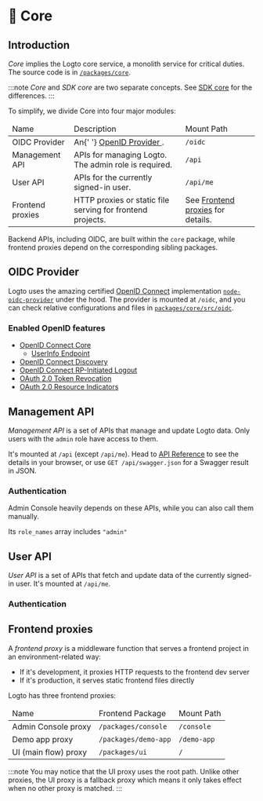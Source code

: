 
# 🧱 Core

## Introduction

_Core_ implies the Logto core service, a monolith service for critical duties. The source code is in [`/packages/core`](https://github.com/logto-io/logto/tree/master/packages/core).

:::note
_Core_ and _SDK core_ are two separate concepts. See [SDK core](#) for the differences.
:::

To simplify, we divide Core into four major modules:

<table>
  <thead>
    <tr>
      <td>Name</td>
      <td>Description</td>
      <td>Mount Path</td>
    </tr>
  </thead>
  <tbody>
    <tr>
      <td>OIDC Provider</td>
      <td>
        An{' '}
        <a
          href="https://openid.net/specs/openid-connect-core-1_0.html"
          target="_blank"
          rel="noreferrer"
        >
          OpenID Provider
        </a>
        .
      </td>
      <td>
        <code>/oidc</code>
      </td>
    </tr>
    <tr>
      <td>Management API</td>
      <td>APIs for managing Logto. The admin role is required.</td>
      <td>
        <code>/api</code>
      </td>
    </tr>
    <tr>
      <td>User API</td>
      <td>APIs for the currently signed-in user.</td>
      <td>
        <code>/api/me</code>
      </td>
    </tr>
    <tr>
      <td>Frontend proxies</td>
      <td>HTTP proxies or static file serving for frontend projects.</td>
      <td>
        See <a href="#">Frontend proxies</a> for details.
      </td>
    </tr>
  </tbody>
</table>

Backend APIs, including OIDC, are built within the `core` package, while frontend proxies depend on the corresponding sibling packages.

## OIDC Provider

Logto uses the amazing certified [OpenID Connect](https://openid.net/connect/) implementation [`node-oidc-provider`](https://github.com/panva/node-oidc-provider) under the hood. The provider is mounted at `/oidc`, and you can check relative configurations and files in [`packages/core/src/oidc`](https://github.com/logto-io/logto/tree/master/packages/core/src/oidc).

### Enabled OpenID features

- [OpenID Connect Core](https://openid.net/specs/openid-connect-core-1_0.html)
  - [UserInfo Endpoint](https://openid.net/specs/openid-connect-core-1_0.html#UserInfo)
- [OpenID Connect Discovery](https://openid.net/specs/openid-connect-discovery-1_0.html)
- [OpenID Connect RP-Initiated Logout](https://openid.net/specs/openid-connect-rpinitiated-1_0.html)
- [OAuth 2.0 Token Revocation](https://www.rfc-editor.org/rfc/rfc7009.html)
- [OAuth 2.0 Resource Indicators](https://www.rfc-editor.org/rfc/rfc8707.html)

## Management API

_Management API_ is a set of APIs that manage and update Logto data. Only users with the `admin` role have access to them.

It's mounted at `/api` (except `/api/me`). Head to [API Reference](/api) to see the details in your browser, or use `GET /api/swagger.json` for a Swagger result in JSON.

### Authentication

Admin Console heavily depends on these APIs, while you can also call them manually.

<BasicTokenRequirements>
  Its <code>role_names</code> array includes <code>&quot;admin&quot;</code>
</BasicTokenRequirements>

<BearerAuth />

## User API

_User API_ is a set of APIs that fetch and update data of the currently signed-in user. It's mounted at `/api/me`.

### Authentication

<BasicTokenRequirements />

<BearerAuth />

## Frontend proxies

A _frontend proxy_ is a middleware function that serves a frontend project in an environment-related way:

- If it's development, it proxies HTTP requests to the frontend dev server
- If it's production, it serves static frontend files directly

Logto has three frontend proxies:

<table>
  <thead>
    <tr>
      <td>Name</td>
      <td>Frontend Package</td>
      <td>Mount Path</td>
    </tr>
  </thead>
  <tbody>
    <tr>
      <td>Admin Console proxy</td>
      <td>
        <code>/packages/console</code>
      </td>
      <td>
        <code>/console</code>
      </td>
    </tr>
    <tr>
      <td>Demo app proxy</td>
      <td>
        <code>/packages/demo-app</code>
      </td>
      <td>
        <code>/demo-app</code>
      </td>
    </tr>
    <tr>
      <td>UI (main flow) proxy</td>
      <td>
        <code>/packages/ui</code>
      </td>
      <td>
        <code>/</code>
      </td>
    </tr>
  </tbody>
</table>

:::note
You may notice that the UI proxy uses the root path. Unlike other proxies, the UI proxy is a fallback proxy which means it only takes effect when no other proxy is matched.
:::
